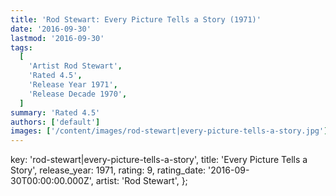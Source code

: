 ```yaml
---
title: 'Rod Stewart: Every Picture Tells a Story (1971)'
date: '2016-09-30'
lastmod: '2016-09-30'
tags:
  [
    'Artist Rod Stewart',
    'Rated 4.5',
    'Release Year 1971',
    'Release Decade 1970',
  ]
summary: 'Rated 4.5'
authors: ['default']
images: ['/content/images/rod-stewart|every-picture-tells-a-story.jpg']
---
```


  key: 'rod-stewart|every-picture-tells-a-story',
  title: 'Every Picture Tells a Story',
  release_year: 1971,
  rating: 9,
  rating_date: '2016-09-30T00:00:00.000Z',
  artist: 'Rod Stewart',
};

<MusicRating data={data} />
